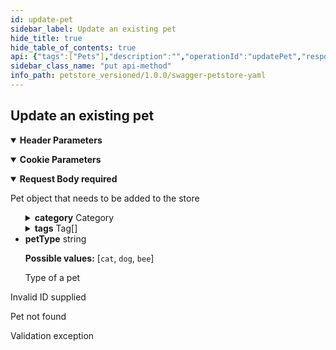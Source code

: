 ```yaml
---
id: update-pet
sidebar_label: Update an existing pet
hide_title: true
hide_table_of_contents: true
api: {"tags":["Pets"],"description":"","operationId":"updatePet","responses":{"400":{"description":"Invalid ID supplied"},"404":{"description":"Pet not found"},"405":{"description":"Validation exception"}},"security":[{"petstore_auth":["write:pets","read:pets"]}],"x-codeSamples":[{"lang":"PHP","source":"$form = new \\PetStore\\Entities\\Pet();\n$form->setPetId(1);\n$form->setPetType(\"Dog\");\n$form->setName(\"Rex\");\n// set other fields\ntry {\n    $pet = $client->pets()->update($form);\n} catch (UnprocessableEntityException $e) {\n    var_dump($e->getErrors());\n}\n"}],"requestBody":{"content":{"application/json":{"schema":{"allOf":[{"description":"My Pet","title":"Pettie"},{"type":"object","required":["name","photoUrls"],"discriminator":{"propertyName":"petType","mapping":{"cat":{"title":"cat","description":"A representation of a cat","allOf":["circular()",{"type":"object","properties":{"huntingSkill":{"type":"string","description":"The measured skill for hunting","default":"lazy","example":"adventurous","enum":["clueless","lazy","adventurous","aggressive"]}},"required":["huntingSkill"]}]},"dog":{"title":"dog","description":"A representation of a dog","allOf":["circular()",{"type":"object","properties":{"packSize":{"type":"integer","format":"int32","description":"The size of the pack the dog is from","default":1,"minimum":1}},"required":["packSize"]}]},"bee":{"title":"bee","description":"A representation of a honey bee","allOf":["circular()",{"type":"object","properties":{"honeyPerDay":{"type":"number","description":"Average amount of honey produced per day in ounces","example":3.14,"multipleOf":0.01}},"required":["honeyPerDay"]}]}}},"properties":{"id":{"externalDocs":{"description":"Find more info here","url":"https://example.com"},"description":"Pet ID","allOf":[{"type":"integer","format":"int64","readOnly":true}]},"category":{"description":"Categories this pet belongs to","allOf":[{"type":"object","properties":{"id":{"description":"Category ID","allOf":[{"type":"integer","format":"int64","readOnly":true}]},"name":{"description":"Category name","type":"string","minLength":1},"sub":{"description":"Test Sub Category","type":"object","properties":{"prop1":{"type":"string","description":"Dumb Property"}}}},"xml":{"name":"Category"}}]},"name":{"description":"The name given to a pet","type":"string","example":"Guru"},"photoUrls":{"description":"The list of URL to a cute photos featuring pet","type":"array","maxItems":20,"xml":{"name":"photoUrl","wrapped":true},"items":{"type":"string","format":"url"}},"friend":{"allOf":["circular()"]},"tags":{"description":"Tags attached to the pet","type":"array","minItems":1,"xml":{"name":"tag","wrapped":true},"items":{"type":"object","properties":{"id":{"description":"Tag ID","allOf":[{"type":"integer","format":"int64","readOnly":true}]},"name":{"description":"Tag name","type":"string","minLength":1}},"xml":{"name":"Tag"}}},"status":{"type":"string","description":"Pet status in the store","enum":["available","pending","sold"]},"petType":{"description":"Type of a pet","type":"string","oneOf":[{"title":"cat","description":"A representation of a cat","allOf":["circular()",{"type":"object","properties":{"huntingSkill":{"type":"string","description":"The measured skill for hunting","default":"lazy","example":"adventurous","enum":["clueless","lazy","adventurous","aggressive"]}},"required":["huntingSkill"]}]},{"title":"dog","description":"A representation of a dog","allOf":["circular()",{"type":"object","properties":{"packSize":{"type":"integer","format":"int32","description":"The size of the pack the dog is from","default":1,"minimum":1}},"required":["packSize"]}]},{"title":"bee","description":"A representation of a honey bee","allOf":["circular()",{"type":"object","properties":{"honeyPerDay":{"type":"number","description":"Average amount of honey produced per day in ounces","example":3.14,"multipleOf":0.01}},"required":["honeyPerDay"]}]}]}},"xml":{"name":"Pet"}}]}},"application/xml":{"schema":{"type":"object","properties":{"name":{"type":"string","description":"hooray"}}}}},"description":"Pet object that needs to be added to the store","required":true},"parameters":[{"name":"Accept-Language","in":"header","description":"The language you prefer for messages. Supported values are en-AU, en-CA, en-GB, en-US","example":"en-US","required":false,"schema":{"type":"string","default":"en-AU"}},{"name":"cookieParam","in":"cookie","description":"Some cookie","required":true,"schema":{"type":"integer","format":"int64"}}],"method":"put","path":"/pet","servers":[{"url":"https://petstore.swagger.io/v2","description":"Default server"},{"url":"https://petstore.swagger.io/sandbox","description":"Sandbox server"}],"securitySchemes":{"petstore_auth":{"description":"Get access to data while protecting your account credentials.\nOAuth2 is also a safer and more secure way to give you access.\n","type":"oauth2","flows":{"implicit":{"authorizationUrl":"http://petstore.swagger.io/api/oauth/dialog","scopes":{"write:pets":"modify pets in your account","read:pets":"read your pets"}}}},"api_key":{"description":"For this sample, you can use the api key `special-key` to test the authorization filters.\n","type":"apiKey","name":"api_key","in":"header"}},"jsonRequestBodyExample":{"id":{},"category":{"id":{},"name":"string","sub":{"prop1":"string"}},"name":"Guru","photoUrls":["string"],"friend":{},"tags":[{"id":{},"name":"string"}],"status":"available","petType":"string"},"info":{"description":"This is a sample server Petstore server.\nYou can find out more about Swagger at\n[http://swagger.io](http://swagger.io) or on [irc.freenode.net, #swagger](http://swagger.io/irc/).\nFor this sample, you can use the api key `special-key` to test the authorization filters.\n\n## Introduction\nThis API is documented in **OpenAPI format** and is based on\n[Petstore sample](http://petstore.swagger.io/) provided by [swagger.io](http://swagger.io) team.\nIt was **extended** to illustrate features of [generator-openapi-repo](https://github.com/Rebilly/generator-openapi-repo)\ntool and [ReDoc](https://github.com/Redocly/redoc) documentation. In addition to standard\nOpenAPI syntax we use a few [vendor extensions](https://github.com/Redocly/redoc/blob/master/docs/redoc-vendor-extensions.md).\n\n## OpenAPI Specification\nThis API is documented in **OpenAPI format** and is based on\n[Petstore sample](http://petstore.swagger.io/) provided by [swagger.io](http://swagger.io) team.\nIt was **extended** to illustrate features of [generator-openapi-repo](https://github.com/Rebilly/generator-openapi-repo)\ntool and [ReDoc](https://github.com/Redocly/redoc) documentation. In addition to standard\nOpenAPI syntax we use a few [vendor extensions](https://github.com/Redocly/redoc/blob/master/docs/redoc-vendor-extensions.md).\n\n## Cross-Origin Resource Sharing\nThis API features Cross-Origin Resource Sharing (CORS) implemented in compliance with  [W3C spec](https://www.w3.org/TR/cors/).\nAnd that allows cross-domain communication from the browser.\nAll responses have a wildcard same-origin which makes them completely public and accessible to everyone, including any code on any site.\n\n## Authentication\n\nPetstore offers two forms of authentication:\n  - API Key\n  - OAuth2\nOAuth2 - an open protocol to allow secure authorization in a simple\nand standard method from web, mobile and desktop applications.\n","version":"1.0.0","title":"Swagger Petstore YAML","termsOfService":"http://swagger.io/terms/","contact":{"name":"API Support","email":"apiteam@swagger.io","url":"https://github.com/Redocly/redoc"},"x-logo":{"url":"https://redocly.github.io/redoc/petstore-logo.png","altText":"Petstore logo"},"license":{"name":"Apache 2.0","url":"http://www.apache.org/licenses/LICENSE-2.0.html"}},"postman":{"name":"Update an existing pet","description":{"content":"","type":"text/plain"},"url":{"path":["pet"],"host":["{{baseUrl}}"],"query":[],"variable":[]},"header":[{"disabled":false,"description":{"content":"The language you prefer for messages. Supported values are en-AU, en-CA, en-GB, en-US","type":"text/plain"},"key":"Accept-Language","value":""},{"key":"Content-Type","value":"application/json"}],"method":"PUT","body":{"mode":"raw","raw":"\"\"","options":{"raw":{"language":"json"}}},"auth":{"type":"oauth2","oauth2":[]}}}
sidebar_class_name: "put api-method"
info_path: petstore_versioned/1.0.0/swagger-petstore-yaml
---
```



## Update an existing pet

<details style={{"marginBottom":"1rem"}} data-collapsed={false} open={true}><summary style={{}}><strong>Header Parameters</strong></summary><div><ul><ParamsItem className={"paramsItem"} param={{"name":"Accept-Language","in":"header","description":"The language you prefer for messages. Supported values are en-AU, en-CA, en-GB, en-US","example":"en-US","required":false,"schema":{"type":"string","default":"en-AU"}}}></ParamsItem></ul></div></details><details style={{"marginBottom":"1rem"}} data-collapsed={false} open={true}><summary style={{}}><strong>Cookie Parameters</strong></summary><div><ul><ParamsItem className={"paramsItem"} param={{"name":"cookieParam","in":"cookie","description":"Some cookie","required":true,"schema":{"type":"integer","format":"int64"}}}></ParamsItem></ul></div></details><details style={{}} data-collapsed={false} open={true}><summary style={{"textAlign":"left"}}><strong>Request Body</strong><strong style={{"fontSize":"var(--ifm-code-font-size)","color":"var(--openapi-required)"}}> required</strong></summary><div style={{"textAlign":"left","marginLeft":"1rem"}}><div style={{"marginTop":"1rem","marginBottom":"1rem"}}>

Pet object that needs to be added to the store

</div></div><ul style={{"marginLeft":"1rem"}}><SchemaItem collapsible={false} name={"id"} required={false} schemaDescription={"Pet ID"} schemaName={"int64"} qualifierMessage={undefined}></SchemaItem><SchemaItem collapsible={true} className={"schemaItem"}><details style={{}}><summary style={{}}><strong>category</strong><span style={{"opacity":"0.6"}}> Category</span></summary><div style={{"marginLeft":"1rem"}}><div style={{"marginTop":".5rem","marginBottom":".5rem"}}>

Categories this pet belongs to

</div><SchemaItem collapsible={false} name={"id"} required={false} schemaDescription={"Category ID"} schemaName={"int64"} qualifierMessage={undefined}></SchemaItem><SchemaItem collapsible={false} name={"name"} required={false} schemaDescription={"Category name"} schemaName={"string"} qualifierMessage={"**Possible values:** 1 ≤ length"}></SchemaItem><SchemaItem collapsible={true} className={"schemaItem"}><details style={{}}><summary style={{}}><strong>sub</strong><span style={{"opacity":"0.6"}}> object</span></summary><div style={{"marginLeft":"1rem"}}><div style={{"marginTop":".5rem","marginBottom":".5rem"}}>

Test Sub Category

</div><SchemaItem collapsible={false} name={"prop1"} required={false} schemaDescription={"Dumb Property"} schemaName={"string"} qualifierMessage={undefined}></SchemaItem></div></details></SchemaItem></div></details></SchemaItem><SchemaItem collapsible={false} name={"name"} required={true} schemaDescription={"The name given to a pet"} schemaName={"string"} qualifierMessage={undefined}></SchemaItem><SchemaItem collapsible={false} name={"photoUrls"} required={true} schemaDescription={"The list of URL to a cute photos featuring pet"} schemaName={"url[]"} qualifierMessage={undefined}></SchemaItem><SchemaItem collapsible={false} name={"friend"} required={false} schemaDescription={undefined} schemaName={""} qualifierMessage={undefined}></SchemaItem><SchemaItem collapsible={true} className={"schemaItem"}><details style={{}}><summary style={{}}><strong>tags</strong><span style={{"opacity":"0.6"}}> Tag[]</span></summary><div style={{"marginLeft":"1rem"}}><div style={{"marginTop":".5rem","marginBottom":".5rem"}}>

Tags attached to the pet

</div><SchemaItem collapsible={false} name={"id"} required={false} schemaDescription={"Tag ID"} schemaName={"int64"} qualifierMessage={undefined}></SchemaItem><SchemaItem collapsible={false} name={"name"} required={false} schemaDescription={"Tag name"} schemaName={"string"} qualifierMessage={"**Possible values:** 1 ≤ length"}></SchemaItem></div></details></SchemaItem><SchemaItem collapsible={false} name={"status"} required={false} schemaDescription={"Pet status in the store"} schemaName={"string"} qualifierMessage={"**Possible values:** [`available`, `pending`, `sold`]"}></SchemaItem><li className={"discriminatorItem"}><div><strong style={{"paddingLeft":"1rem"}}>petType</strong><span style={{"opacity":"0.6"}}> string</span><div style={{"paddingLeft":"1rem"}}>

**Possible values:** [`cat`, `dog`, `bee`]

</div><div style={{"paddingLeft":"1rem"}}>

Type of a pet

</div><DiscriminatorTabs><TabItem label={"cat"} value={"0-item-discriminator"}><div style={{"marginLeft":"-4px"}}><SchemaItem collapsible={false} name={"huntingSkill"} required={true} schemaDescription={"The measured skill for hunting"} schemaName={"string"} qualifierMessage={"**Possible values:** [`clueless`, `lazy`, `adventurous`, `aggressive`]"}></SchemaItem></div></TabItem><TabItem label={"dog"} value={"1-item-discriminator"}><div style={{"marginLeft":"-4px"}}><SchemaItem collapsible={false} name={"packSize"} required={true} schemaDescription={"The size of the pack the dog is from"} schemaName={"int32"} qualifierMessage={"**Possible values:** 1 ≤ value"}></SchemaItem></div></TabItem><TabItem label={"bee"} value={"2-item-discriminator"}><div style={{"marginLeft":"-4px"}}><SchemaItem collapsible={false} name={"honeyPerDay"} required={true} schemaDescription={"Average amount of honey produced per day in ounces"} schemaName={"number"} qualifierMessage={undefined}></SchemaItem></div></TabItem></DiscriminatorTabs></div></li></ul></details><div><ApiTabs><TabItem label={"400"} value={"400"}><div>

Invalid ID supplied

</div><div></div></TabItem><TabItem label={"404"} value={"404"}><div>

Pet not found

</div><div></div></TabItem><TabItem label={"405"} value={"405"}><div>

Validation exception

</div><div></div></TabItem></ApiTabs></div>
      